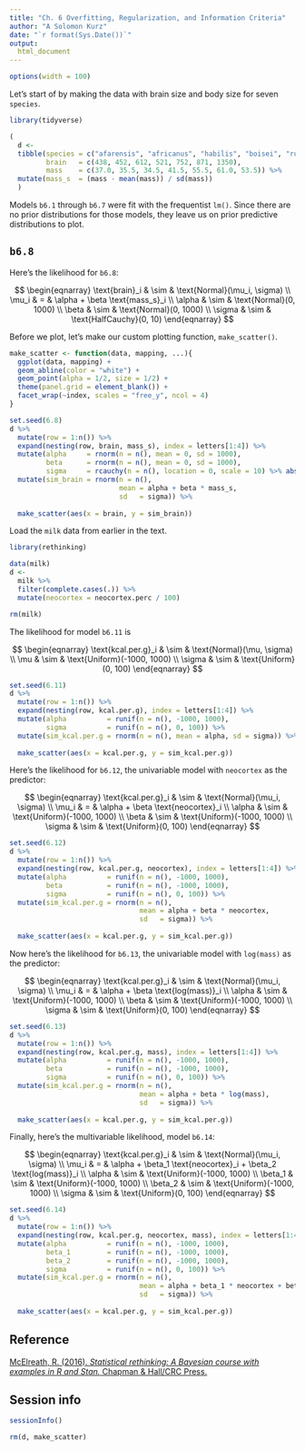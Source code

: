 ```yaml
---
title: "Ch. 6 Overfitting, Regularization, and Information Criteria"
author: "A Solomon Kurz"
date: "`r format(Sys.Date())`"
output:
  html_document
---
```


```r
options(width = 100)
```

Let's start of by making the data with brain size and body size for seven `species`.

```r
library(tidyverse)

(
  d <- 
  tibble(species = c("afarensis", "africanus", "habilis", "boisei", "rudolfensis", "ergaster", "sapiens"), 
         brain   = c(438, 452, 612, 521, 752, 871, 1350), 
         mass    = c(37.0, 35.5, 34.5, 41.5, 55.5, 61.0, 53.5)) %>%
  mutate(mass_s  = (mass - mean(mass)) / sd(mass))
  )
```

Models `b6.1` through `b6.7` were fit with the frequentist `lm()`. Since there are no prior distributions for those models, they leave us on prior predictive distributions to plot. 

## `b6.8`

Here's the likelihood for `b6.8`:

$$
\begin{eqnarray}
\text{brain}_i & \sim & \text{Normal}(\mu_i, \sigma) \\
\mu_i & = & \alpha + \beta \text{mass_s}_i \\
\alpha & \sim & \text{Normal}(0, 1000) \\
\beta & \sim & \text{Normal}(0, 1000) \\
\sigma & \sim & \text{HalfCauchy}(0, 10)
\end{eqnarray}
$$

Before we plot, let's make our custom plotting function, `make_scatter()`.

```r
make_scatter <- function(data, mapping, ...){
  ggplot(data, mapping) +
  geom_abline(color = "white") +
  geom_point(alpha = 1/2, size = 1/2) +
  theme(panel.grid = element_blank()) +
  facet_wrap(~index, scales = "free_y", ncol = 4)
}
```

```r
set.seed(6.8)
d %>% 
  mutate(row = 1:n()) %>% 
  expand(nesting(row, brain, mass_s), index = letters[1:4]) %>% 
  mutate(alpha     = rnorm(n = n(), mean = 0, sd = 1000),
         beta      = rnorm(n = n(), mean = 0, sd = 1000),
         sigma     = rcauchy(n = n(), location = 0, scale = 10) %>% abs()) %>% 
  mutate(sim_brain = rnorm(n = n(), 
                           mean = alpha + beta * mass_s, 
                           sd   = sigma)) %>% 
  
  make_scatter(aes(x = brain, y = sim_brain))
```




Load the `milk` data from earlier in the text.

```r
library(rethinking)

data(milk)
d <- 
  milk %>%
  filter(complete.cases(.)) %>%
  mutate(neocortex = neocortex.perc / 100)

rm(milk)
```

The likelihood for model `b6.11` is 

$$
\begin{eqnarray}
\text{kcal.per.g}_i & \sim & \text{Normal}(\mu, \sigma) \\
\mu & \sim & \text{Uniform}(-1000, 1000) \\
\sigma & \sim & \text{Uniform}(0, 100)
\end{eqnarray}
$$

```r
set.seed(6.11)
d %>% 
  mutate(row = 1:n()) %>% 
  expand(nesting(row, kcal.per.g), index = letters[1:4]) %>% 
  mutate(alpha          = runif(n = n(), -1000, 1000),
         sigma          = runif(n = n(), 0, 100)) %>% 
  mutate(sim_kcal.per.g = rnorm(n = n(), mean = alpha, sd = sigma)) %>% 
  
  make_scatter(aes(x = kcal.per.g, y = sim_kcal.per.g))
```

Here's the likelihood for `b6.12`, the univariable model with `neocortex` as the predictor:

$$
\begin{eqnarray}
\text{kcal.per.g}_i & \sim & \text{Normal}(\mu_i, \sigma) \\
\mu_i & = & \alpha + \beta \text{neocortex}_i \\
\alpha & \sim & \text{Uniform}(-1000, 1000) \\
\beta & \sim & \text{Uniform}(-1000, 1000) \\
\sigma & \sim & \text{Uniform}(0, 100)
\end{eqnarray}
$$

```r
set.seed(6.12)
d %>% 
  mutate(row = 1:n()) %>% 
  expand(nesting(row, kcal.per.g, neocortex), index = letters[1:4]) %>% 
  mutate(alpha          = runif(n = n(), -1000, 1000),
         beta           = runif(n = n(), -1000, 1000),
         sigma          = runif(n = n(), 0, 100)) %>% 
  mutate(sim_kcal.per.g = rnorm(n = n(), 
                                mean = alpha + beta * neocortex, 
                                sd   = sigma)) %>% 
  
  make_scatter(aes(x = kcal.per.g, y = sim_kcal.per.g))
```

Now here's the likelihood for `b6.13`, the univariable model with `log(mass)` as the predictor:

$$
\begin{eqnarray}
\text{kcal.per.g}_i & \sim & \text{Normal}(\mu_i, \sigma) \\
\mu_i & = & \alpha + \beta \text{log(mass)}_i \\
\alpha & \sim & \text{Uniform}(-1000, 1000) \\
\beta & \sim & \text{Uniform}(-1000, 1000) \\
\sigma & \sim & \text{Uniform}(0, 100)
\end{eqnarray}
$$

```r
set.seed(6.13)
d %>% 
  mutate(row = 1:n()) %>% 
  expand(nesting(row, kcal.per.g, mass), index = letters[1:4]) %>% 
  mutate(alpha          = runif(n = n(), -1000, 1000),
         beta           = runif(n = n(), -1000, 1000),
         sigma          = runif(n = n(), 0, 100)) %>% 
  mutate(sim_kcal.per.g = rnorm(n = n(), 
                                mean = alpha + beta * log(mass), 
                                sd   = sigma)) %>% 
  
  make_scatter(aes(x = kcal.per.g, y = sim_kcal.per.g))
```

Finally, here's the multivariable likelihood, model `b6.14`:

$$
\begin{eqnarray}
\text{kcal.per.g}_i & \sim & \text{Normal}(\mu_i, \sigma) \\
\mu_i & = & \alpha + \beta_1 \text{neocortex}_i + \beta_2 \text{log(mass)}_i \\
\alpha & \sim & \text{Uniform}(-1000, 1000) \\
\beta_1 & \sim & \text{Uniform}(-1000, 1000) \\
\beta_2 & \sim & \text{Uniform}(-1000, 1000) \\
\sigma & \sim & \text{Uniform}(0, 100)
\end{eqnarray}
$$

```r
set.seed(6.14)
d %>% 
  mutate(row = 1:n()) %>% 
  expand(nesting(row, kcal.per.g, neocortex, mass), index = letters[1:4]) %>% 
  mutate(alpha          = runif(n = n(), -1000, 1000),
         beta_1         = runif(n = n(), -1000, 1000),
         beta_2         = runif(n = n(), -1000, 1000),
         sigma          = runif(n = n(), 0, 100)) %>% 
  mutate(sim_kcal.per.g = rnorm(n = n(), 
                                mean = alpha + beta_1 * neocortex + beta_2 * log(mass), 
                                sd   = sigma)) %>% 
  
  make_scatter(aes(x = kcal.per.g, y = sim_kcal.per.g))
```

## Reference {-}

[McElreath, R. (2016). *Statistical rethinking: A Bayesian course with examples in R and Stan.* Chapman & Hall/CRC Press.](https://xcelab.net/rm/statistical-rethinking/)

## Session info {-}

```r
sessionInfo()
```

```r
rm(d, make_scatter)
```

